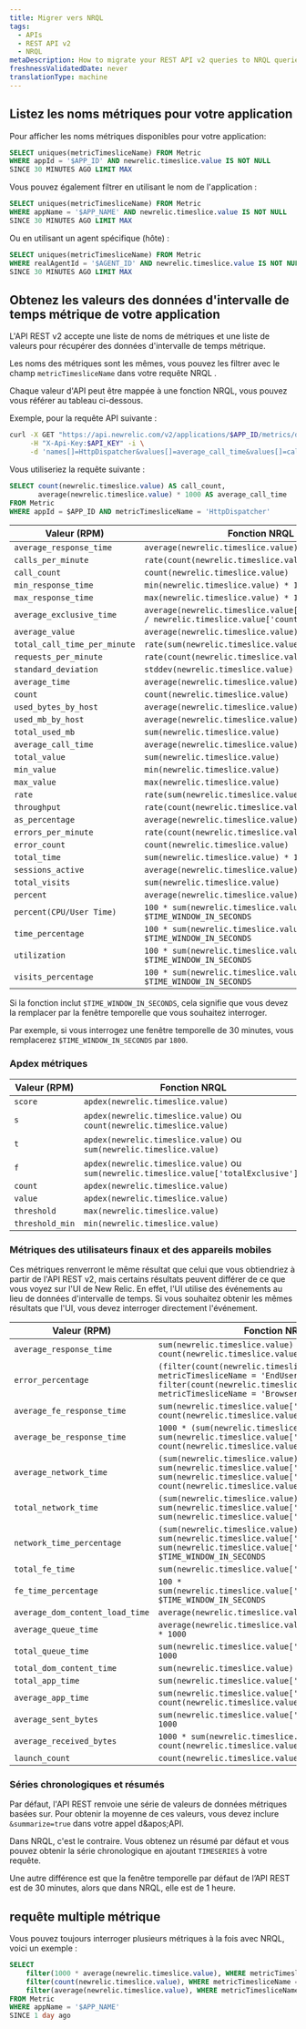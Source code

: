 ```yaml
---
title: Migrer vers NRQL
tags:
  - APIs
  - REST API v2
  - NRQL
metaDescription: How to migrate your REST API v2 queries to NRQL queries.
freshnessValidatedDate: never
translationType: machine
---
```


## Listez les noms métriques pour votre application

Pour afficher les noms métriques disponibles pour votre application:

```sql
SELECT uniques(metricTimesliceName) FROM Metric 
WHERE appId = '$APP_ID' AND newrelic.timeslice.value IS NOT NULL 
SINCE 30 MINUTES AGO LIMIT MAX
```

Vous pouvez également filtrer en utilisant le nom de l'application :

```sql
SELECT uniques(metricTimesliceName) FROM Metric 
WHERE appName = '$APP_NAME' AND newrelic.timeslice.value IS NOT NULL 
SINCE 30 MINUTES AGO LIMIT MAX
```

Ou en utilisant un agent spécifique (hôte) :

```sql
SELECT uniques(metricTimesliceName) FROM Metric 
WHERE realAgentId = '$AGENT_ID' AND newrelic.timeslice.value IS NOT NULL 
SINCE 30 MINUTES AGO LIMIT MAX
```

## Obtenez les valeurs des données d'intervalle de temps métrique de votre application

L'API REST v2 accepte une liste de noms de métriques et une liste de valeurs pour récupérer des données d'intervalle de temps métrique.

Les noms des métriques sont les mêmes, vous pouvez les filtrer avec le champ `metricTimesliceName` dans votre requête NRQL .

Chaque valeur d'API peut être mappée à une fonction NRQL, vous pouvez vous référer au tableau ci-dessous.

Exemple, pour la requête API suivante :

```bash
curl -X GET "https://api.newrelic.com/v2/applications/$APP_ID/metrics/data.json" \
     -H "X-Api-Key:$API_KEY" -i \
     -d 'names[]=HttpDispatcher&values[]=average_call_time&values[]=call_count'
```

Vous utiliseriez la requête suivante :

```sql
SELECT count(newrelic.timeslice.value) AS call_count, 
       average(newrelic.timeslice.value) * 1000 AS average_call_time
FROM Metric
WHERE appId = $APP_ID AND metricTimesliceName = 'HttpDispatcher'
```

| Valeur (RPM)                 | Fonction NRQL                                                                                    |
| ---------------------------- | ------------------------------------------------------------------------------------------------ |
| `average_response_time`      | `average(newrelic.timeslice.value) * 1000`                                                       |
| `calls_per_minute`           | `rate(count(newrelic.timeslice.value), 1 minute)`                                                |
| `call_count`                 | `count(newrelic.timeslice.value)`                                                                |
| `min_response_time`          | `min(newrelic.timeslice.value) * 1000`                                                           |
| `max_response_time`          | `max(newrelic.timeslice.value) * 1000`                                                           |
| `average_exclusive_time`     | `average(newrelic.timeslice.value['totalExclusive'] / newrelic.timeslice.value['count']) * 1000` |
| `average_value`              | `average(newrelic.timeslice.value)`                                                              |
| `total_call_time_per_minute` | `rate(sum(newrelic.timeslice.value), 1 minute)`                                                  |
| `requests_per_minute`        | `rate(count(newrelic.timeslice.value), 1 minute)`                                                |
| `standard_deviation`         | `stddev(newrelic.timeslice.value) * 1000`                                                        |
| `average_time`               | `average(newrelic.timeslice.value) * 1000`                                                       |
| `count`                      | `count(newrelic.timeslice.value)`                                                                |
| `used_bytes_by_host`         | `average(newrelic.timeslice.value) * 1024 * 1024`                                                |
| `used_mb_by_host`            | `average(newrelic.timeslice.value)`                                                              |
| `total_used_mb`              | `sum(newrelic.timeslice.value)`                                                                  |
| `average_call_time`          | `average(newrelic.timeslice.value) * 1000`                                                       |
| `total_value`                | `sum(newrelic.timeslice.value)`                                                                  |
| `min_value`                  | `min(newrelic.timeslice.value)`                                                                  |
| `max_value`                  | `max(newrelic.timeslice.value)`                                                                  |
| `rate`                       | `rate(sum(newrelic.timeslice.value), 1 second)`                                                  |
| `throughput`                 | `rate(count(newrelic.timeslice.value), 1 second)`                                                |
| `as_percentage`              | `average(newrelic.timeslice.value) * 100`                                                        |
| `errors_per_minute`          | `rate(count(newrelic.timeslice.value), 1 minute)`                                                |
| `error_count`                | `count(newrelic.timeslice.value)`                                                                |
| `total_time`                 | `sum(newrelic.timeslice.value) * 1000`                                                           |
| `sessions_active`            | `average(newrelic.timeslice.value)`                                                              |
| `total_visits`               | `sum(newrelic.timeslice.value)`                                                                  |
| `percent`                    | `average(newrelic.timeslice.value) * 100`                                                        |
| `percent(CPU/User Time)`     | `100 * sum(newrelic.timeslice.value) / $TIME_WINDOW_IN_SECONDS`                                  |
| `time_percentage`            | `100 * sum(newrelic.timeslice.value) / $TIME_WINDOW_IN_SECONDS`                                  |
| `utilization`                | `100 * sum(newrelic.timeslice.value) / $TIME_WINDOW_IN_SECONDS`                                  |
| `visits_percentage`          | `100 * sum(newrelic.timeslice.value) / $TIME_WINDOW_IN_SECONDS`                                  |

Si la fonction inclut `$TIME_WINDOW_IN_SECONDS`, cela signifie que vous devez la remplacer par la fenêtre temporelle que vous souhaitez interroger.

Par exemple, si vous interrogez une fenêtre temporelle de 30 minutes, vous remplacerez `$TIME_WINDOW_IN_SECONDS` par `1800`.

### Apdex métriques

| Valeur (RPM)    | Fonction NRQL                                                                          |
| --------------- | -------------------------------------------------------------------------------------- |
| `score`         | `apdex(newrelic.timeslice.value)`                                                      |
| `s`             | `apdex(newrelic.timeslice.value)` ou `count(newrelic.timeslice.value)`                 |
| `t`             | `apdex(newrelic.timeslice.value)` ou `sum(newrelic.timeslice.value)`                   |
| `f`             | `apdex(newrelic.timeslice.value)` ou `sum(newrelic.timeslice.value['totalExclusive'])` |
| `count`         | `apdex(newrelic.timeslice.value)`                                                      |
| `value`         | `apdex(newrelic.timeslice.value)`                                                      |
| `threshold`     | `max(newrelic.timeslice.value)`                                                        |
| `threshold_min` | `min(newrelic.timeslice.value)`                                                        |

### Métriques des utilisateurs finaux et des appareils mobiles

Ces métriques renverront le même résultat que celui que vous obtiendriez à partir de l'API REST v2, mais certains résultats peuvent différer de ce que vous voyez sur l'UI de New Relic. En effet, l'UI utilise des événements au lieu de données d'intervalle de temps. Si vous souhaitez obtenir les mêmes résultats que l'UI, vous devez interroger directement l'événement.

| Valeur (RPM)                    | Fonction NRQL                                                                                                                                                              |
| ------------------------------- | -------------------------------------------------------------------------------------------------------------------------------------------------------------------------- |
| `average_response_time`         | `sum(newrelic.timeslice.value) / count(newrelic.timeslice.value) * 1000`                                                                                                   |
| `error_percentage`              | `(filter(count(newrelic.timeslice.value), WHERE metricTimesliceName = 'EndUser/errors') / filter(count(newrelic.timeslice.value), WHERE metricTimesliceName = 'Browser'))` |
| `average_fe_response_time`      | `sum(newrelic.timeslice.value['totalExclusive']) / count(newrelic.timeslice.value) * 1000`                                                                                 |
| `average_be_response_time`      | `1000 * (sum(newrelic.timeslice.value) - sum(newrelic.timeslice.value['totalExclusive'])) / count(newrelic.timeslice.value)`                                               |
| `average_network_time`          | `(sum(newrelic.timeslice.value) - sum(newrelic.timeslice.value['totalExclusive']) - sum(newrelic.timeslice.value['sumOfSquares'])) / count(newrelic.timeslice.value)`      |
| `total_network_time`            | `(sum(newrelic.timeslice.value) - sum(newrelic.timeslice.value['totalExclusive']) - sum(newrelic.timeslice.value['sumOfSquares']))`                                        |
| `network_time_percentage`       | `(sum(newrelic.timeslice.value) - sum(newrelic.timeslice.value['totalExclusive']) - sum(newrelic.timeslice.value['sumOfSquares'])) / $TIME_WINDOW_IN_SECONDS`              |
| `total_fe_time`                 | `sum(newrelic.timeslice.value['totalExclusive'])`                                                                                                                          |
| `fe_time_percentage`            | `100 * sum(newrelic.timeslice.value['totalExclusive']) / $TIME_WINDOW_IN_SECONDS`                                                                                          |
| `average_dom_content_load_time` | `average(newrelic.timeslice.value) * 1000`                                                                                                                                 |
| `average_queue_time`            | `average(newrelic.timeslice.value['totalExclusive']) * 1000`                                                                                                               |
| `total_queue_time`              | `sum(newrelic.timeslice.value['totalExclusive']) * 1000`                                                                                                                   |
| `total_dom_content_time`        | `sum(newrelic.timeslice.value) * 1000`                                                                                                                                     |
| `total_app_time`                | `sum(newrelic.timeslice.value['sumOfSquares'])`                                                                                                                            |
| `average_app_time`              | `sum(newrelic.timeslice.value['sumOfSquares']) / count(newrelic.timeslice.value)`                                                                                          |
| `average_sent_bytes`            | `sum(newrelic.timeslice.value['totalExclusive']) * 1000`                                                                                                                   |
| `average_received_bytes`        | `1000 * sum(newrelic.timeslice.value) / count(newrelic.timeslice.value)`                                                                                                   |
| `launch_count`                  | `count(newrelic.timeslice.value)`                                                                                                                                          |

### Séries chronologiques et résumés

Par défaut, l'API REST renvoie une série de valeurs de données métriques basées sur. Pour obtenir la moyenne de ces valeurs, vous devez inclure `&summarize=true` dans votre appel d&amp;apos;API.

Dans NRQL, c'est le contraire. Vous obtenez un résumé par défaut et vous pouvez obtenir la série chronologique en ajoutant `TIMESERIES` à votre requête.

Une autre différence est que la fenêtre temporelle par défaut de l’API REST est de 30 minutes, alors que dans NRQL, elle est de 1 heure.

## requête multiple métrique

Vous pouvez toujours interroger plusieurs métriques à la fois avec NRQL, voici un exemple :

```sql
SELECT
    filter(1000 * average(newrelic.timeslice.value), WHERE metricTimesliceName = 'HttpDispatcher') AS average_response_time,
    filter(count(newrelic.timeslice.value), WHERE metricTimesliceName = 'Errors/all') AS error_count,
    filter(average(newrelic.timeslice.value), WHERE metricTimesliceName = 'Memory/Heap/Max') AS used_mb_by_host
FROM Metric
WHERE appName = '$APP_NAME'
SINCE 1 day ago
```